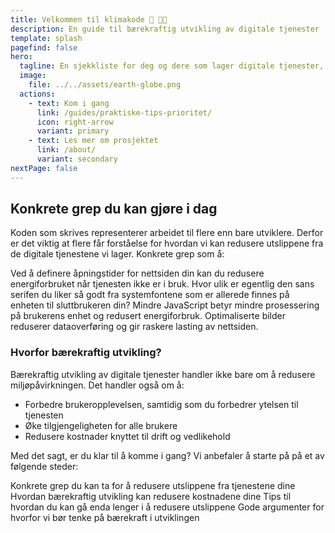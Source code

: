 ```yaml
---
title: Velkommen til klimakode 🌱 👩‍💻
description: En guide til bærekraftig utvikling av digitale tjenester
template: splash
pagefind: false
hero:
  tagline: En sjekkliste for deg og dere som lager digitale tjenester, for å redusere utslippene de har.
  image:
    file: ../../assets/earth-globe.png
  actions:
    - text: Kom i gang
      link: /guides/praktiske-tips-prioritet/
      icon: right-arrow
      variant: primary
    - text: Les mer om prosjektet
      link: /about/
      variant: secondary
nextPage: false
---
```



## Konkrete grep du kan gjøre i dag

Koden som skrives representerer arbeidet til flere enn bare utviklere. Derfor er det viktig at flere får forståelse for hvordan vi kan redusere utslippene fra de digitale tjenestene vi lager. Konkrete grep som å:

<CardGrid stagger>
  <Card icon="approve-check-circle" title="Definere åpningstider">
    Ved å definere åpningstider for nettsiden din kan du redusere energiforbruket når tjenesten ikke er i bruk.
  </Card>
  <Card icon="approve-check-circle" title="Bruke systemfonter">
    Hvor ulik er egentlig den sans serifen du liker så godt fra systemfontene som er allerede finnes på enheten til sluttbrukeren din?
  </Card>
  <Card icon="approve-check-circle" title="Begrense javascript">
    Mindre JavaScript betyr mindre prosessering på brukerens enhet og redusert energiforbruk.
  </Card>
  <Card icon="approve-check-circle" title="Komprimere bilder">
    Optimaliserte bilder reduserer dataoverføring og gir raskere lasting av nettsiden.
  </Card>
</CardGrid>

### Hvorfor bærekraftig utvikling?

Bærekraftig utvikling av digitale tjenester handler ikke bare om å redusere miljøpåvirkningen. Det handler også om å:

- Forbedre brukeropplevelsen, samtidig som du forbedrer ytelsen til tjenesten
- Øke tilgjengeligheten for alle brukere
- Redusere kostnader knyttet til drift og vedlikehold

Med det sagt, er du klar til å komme i gang?
Vi anbefaler å starte på på et av følgende steder:

<CardGrid>
	<LinkCard title="Hva vi kan gjøre" href="/guides/praktiske-tips-prioritet/">
		Konkrete grep du kan ta for å redusere utslippene fra tjenestene dine
	</LinkCard>
	<LinkCard title="Kostnader" href="/guides/kostnader/">
		Hvordan bærekraftig utvikling kan redusere kostnadene dine
	</LinkCard>
	<LinkCard title="Gjør det lille ekstra" href="/guides/praktiske-tips-ekstra/">
		Tips til hvordan du kan gå enda lenger i å redusere utslippene
	</LinkCard>
	<LinkCard title="Argumenter" href="/guides/argumenter/">
		Gode argumenter for hvorfor vi bør tenke på bærekraft i utviklingen
	</LinkCard>
</CardGrid>
